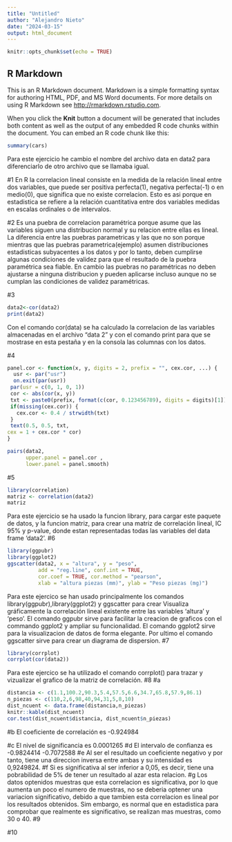 ```yaml
---
title: "Untitled"
author: "Alejandro Nieto"
date: "2024-03-15"
output: html_document
---
```


```r
knitr::opts_chunk$set(echo = TRUE)
```

## R Markdown

This is an R Markdown document. Markdown is a simple formatting syntax for authoring HTML, PDF, and MS Word documents. For more details on using R Markdown see <http://rmarkdown.rstudio.com>.

When you click the **Knit** button a document will be generated that includes both content as well as the output of any embedded R code chunks within the document. You can embed an R code chunk like this:

```r
summary(cars)
```

Para este ejercicio he cambio el nombre del archivo data en data2 para diferenciarlo de otro archivo que se llamaba igual.

#1
En R la correlacion lineal consiste en la medida de la relación lineal entre dos variables, que puede ser positiva perfecta(1), negativa perfecta(-1) o en medio(0), que significa que no existe correlacion. Esto es asi porque en estadistica se refiere a la relación cuantitativa entre dos variables medidas en escalas ordinales o de intervalos.

#2
Es una puebra de correlacion paramétrica porque asume que las variables siguen una distribucion normal y su relacion entre ellas es lineal. La diferencia entre las puebras parametricas y las que no son porque mientras que las puebras parametrica(ejemplo) asumen distribuciones estadisticas subyacentes a los datos y por lo tanto, deben cumplirse algunas condiciones de validez para que el resultado de la puebra paramétrica sea fiable. En cambio las puebras no paramétricas no deben ajustarse a ninguna distribucion y pueden aplicarse incluso aunque no se cumplan las condiciones de validez paramétricas.

#3

```r
data2<-cor(data2)
print(data2)
```
Con el comando cor(data) se ha calculado la correlacion de las variables almacenadas en el archivo "data 2" y con el comando print para que se mostrase en esta pestaña y en la consola las columnas con los datos.

#4
```r
panel.cor <- function(x, y, digits = 2, prefix = "", cex.cor, ...) {
  usr <- par("usr")
  on.exit(par(usr))
 par(usr = c(0, 1, 0, 1))
 cor <- abs(cor(x, y))
 txt <- paste0(prefix, format(c(cor, 0.123456789), digits = digits)[1])
 if(missing(cex.cor)) {
   cex.cor <- 0.4 / strwidth(txt)
 }
 text(0.5, 0.5, txt,
cex = 1 + cex.cor * cor)
}

pairs(data2,
      upper.panel = panel.cor ,
      lower.panel = panel.smooth)
```
#5
```r
library(correlation)
matriz <- correlation(data2)
matriz
```
Para este ejercicio se ha usado la funcion library, para cargar este paquete de datos, y la funcion matriz, para crear una matriz de correlación lineal, IC 95% y p-value, donde estan representadas todas las variables del data frame ‘data2’.
#6
```r
library(ggpubr)
library(ggplot2)
ggscatter(data2, x = "altura", y = "peso",
          add = "reg.line", conf.int = TRUE,
          cor.coef = TRUE, cor.method = "pearson",
          xlab = "altura piezas (mm)", ylab = "Peso piezas (mg)")
```

Para este ejercico se han usado principalmente los comandos library(ggpubr),library(ggplot2) y ggscatter para crear Visualiza gráficamente la correlación lineal existente entre las variables ‘altura’ y ‘peso’. El comando ggpubr sirve para facilitar la creacion de graficos con el commando ggplot2 y ampliar su funcionalidad. El comando ggplot2 sirve para la visualizacion de datos de forma elegante. Por ultimo el comando ggscatter sirve para crear un diagrama de dispersion.
#7
```r
library(corrplot)
corrplot(cor(data2))
```

Para este ejercico se ha utilizado el comando corrplot() para trazar y vizualizar el grafico de la matriz de correlación.
#8
#a
```r
distancia <- c(1.1,100.2,90.3,5.4,57.5,6.6,34.7,65.8,57.9,86.1)
n_piezas <- c(110,2,6,98,40,94,31,5,8,10)
dist_ncuent <- data.frame(distancia,n_piezas)
knitr::kable(dist_ncuent)
cor.test(dist_ncuent$distancia, dist_ncuent$n_piezas)
```
#b
El coeficiente de correlación es -0.924984

#c
El nivel de significancia es 0.0001265
#d
El intervalo de confianza es -0.9824414 -0.7072588
#e
Al ser el resultado un coeficiente negativo y por tanto, tiene una direccion inversa entre ambas y su intensidad es 0,9249824.
#f
Si es significativa al ser inferior a 0,05, es decir, tiene una pobrabilidad de 5% de tener un resultado al azar esta relacion.
#g
Los datos optenidos muestras que esta correlacion es significativa, por lo que aumenta un poco el numero de muestras, no se deberia optener una variacion significativo, debido a que tambien esta correlacion es lineal por los resultados obtenidos. Sim embargo, es normal que en estadistica para comprobar que realmente es significativo, se realizan mas muestras, como 30 o 40.
#9

#10
